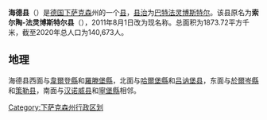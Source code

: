 {{noteTA|G1=德国地名|G2=Landkreis|G3=单位}}
{{Infobox settlement
| name = {{Nowrap|海德县}}
| native_name = {{lang|de|Landkreis Heidekreis}}
| settlement_type = {{GER}}[[市镇_(德国)|市镇]]
| image_skyline = 
| image_caption = 
| image_flag = 
| image_seal = Wappen des Heidekreises.svg
| image_map = {{Photomontage
|photo1a = Lower Saxony HK.svg
|photo2a = Locator map HK in Germany.svg
|position = center
|color_border = white
|color = 
|spacing = 3
|size = 250
|foot_montage =
}}
| map_caption = 海德县在下萨克森州和德国的位置
| subdivision_type = 国家
| subdivision_name = {{GER}}
| subdivision_type1 = [[联邦州_(德国)|州]]
| subdivision_name1 = [[下萨克森|下萨克森]]州
| seat_type = [[县府_(德国)|县府]]
| seat = [[巴特法灵博斯特尔|巴特法灵博斯特尔]]
| leader_party = [[无党籍|无党籍]]
| leader_title = 县长
| leader_name = 曼弗雷德·奥斯特曼<br>（{{lang|de|Manfred Ostermann}}）
| area_footnotes = 
| area_total_km2 = 1873.72
| population_as_of = 2019年12月31日
| population_footnotes = 
| population_total = 140673
| population_density_km2 = auto
| timezone = [[欧洲中部时间|CET]]
| utc_offset = +1
| timezone_DST = [[欧洲中部夏令时间|CEST]]
| utc_offset_DST = +2
| coordinates = {{coord|52|55|00|N|09|45|00|E|display=inline,title|region:DE_type:adm2nd}}
| registration_plate_type = [[德国车辆号牌|车辆号牌]]
| registration_plate = HK
| blank_name = 辖区
| blank_info = 22个[[市镇_(德国)|市镇]]
| website = {{url|www.heidekreis.de}}
| footnotes = 资料最后更新：{{date|2021-06-17|iso}}
}}
'''海德县'''（{{lang-de|Landkreis Heidekreis}}）是[[德国|德国]][[下萨克森|下萨克森]]州的一个[[县_(德国)|县]]，[[县府_(德国)|县治]]为[[巴特法灵博斯特尔|巴特法灵博斯特尔]]。该县原名为'''索尔陶-法灵博斯特尔县'''（{{lang-de|Landkreis Soltau-Fallingbostel}}），2011年8月1日改为现名称。总面积为1873.72平方千米，截至2020年总人口为140,673人。

== 地理 ==
海德县西面与[[韋爾登縣|韋爾登縣]]和[[羅滕堡縣|羅滕堡縣]]，北面与[[哈爾堡縣|哈爾堡縣]]和[[吕讷堡县|吕讷堡县]]，东面与[[於爾岑縣|於爾岑縣]]和[[策勒縣_(德国)|策勒县]]，南面与[[汉诺威县|汉诺威县]]和[[寧堡縣|寧堡縣]]相邻。

{{下萨克森州行政区划}}
{{Authority control}}
{{DEFAULTSORT:Heidekreis}}
[[Category:下萨克森州行政区划|Category:下萨克森州行政区划]]